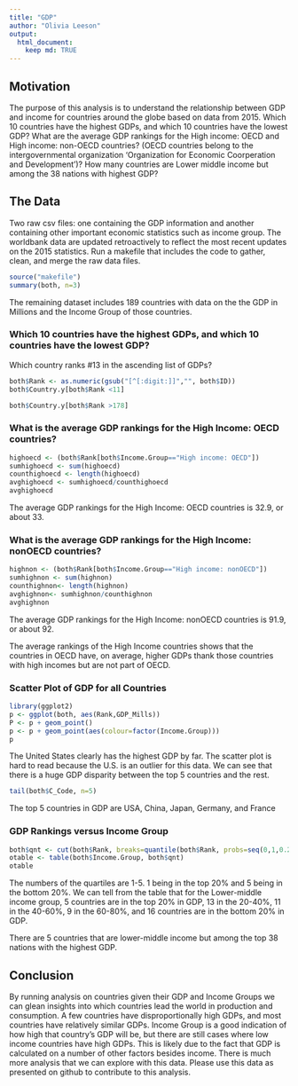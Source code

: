 ```yaml
---
title: "GDP"
author: "Olivia Leeson"
output: 
  html_document:
    keep md: TRUE
---
```


## Motivation
The purpose of this analysis is to understand the relationship between GDP and income for countries around the globe based on data from 2015. 
Which 10 countries have the highest GDPs, and which 10 countries have the lowest GDP?
What are the average GDP rankings for the High income: OECD and High income: non-OECD countries? (OECD countries belong to the intergovernmental organization 'Organization for Economic Coorperation and Development')?
How many countries are Lower middle income but among the 38 nations with highest
GDP?  

## The Data
Two raw csv files: one containing the GDP information and another containing other important economic statistics such as income group. The worldbank data are updated retroactively to reflect the most recent updates on the 2015 statistics. Run a makefile that includes the code to gather, clean, and merge the raw data files.
```r
source("makefile")
summary(both, n=3)
```
The remaining dataset includes 189 countries with data on the the GDP in Millions and the Income Group of those countries.  


### Which 10 countries have the highest GDPs, and which 10 countries have the lowest GDP?
Which country ranks #13 in the ascending list of GDPs?
```r
both$Rank <- as.numeric(gsub("[^[:digit:]]","", both$ID))
both$Country.y[both$Rank <11]
```

```r
both$Country.y[both$Rank >178]
```

### What is the average GDP rankings for the High Income: OECD countries?
```r
highoecd <- (both$Rank[both$Income.Group=="High income: OECD"])
sumhighoecd <- sum(highoecd)
counthighoecd <- length(highoecd)
avghighoecd <- sumhighoecd/counthighoecd
avghighoecd
```
The average GDP rankings for the High Income: OECD countries is 32.9, or about 33.   

### What is the average GDP rankings for the High Income: nonOECD countries?
```r
highnon <- (both$Rank[both$Income.Group=="High income: nonOECD"])
sumhighnon <- sum(highnon)
counthighnon<- length(highnon)
avghighnon<- sumhighnon/counthighnon
avghighnon
```
The average GDP rankings for the High Income: nonOECD countries is 91.9, or about 92.  

The average rankings of the High Income countries shows that the countries in OECD have, on average, higher GDPs thank those countries with high incomes but are not part of OECD.

### Scatter Plot of GDP for all Countries
```r
library(ggplot2)
p <- ggplot(both, aes(Rank,GDP_Mills))
P <- p + geom_point()
p <- p + geom_point(aes(colour=factor(Income.Group)))
p
```
  
The United States clearly has the highest GDP by far. The scatter plot is hard to read because the U.S. is an outlier for this data. We can see that there is a huge GDP disparity between the top 5 countries and the rest. 
```r
tail(both$C_Code, n=5)
```
The top 5 countries in GDP are USA, China, Japan, Germany, and France


### GDP Rankings versus Income Group
```r
both$qnt <- cut(both$Rank, breaks=quantile(both$Rank, probs=seq(0,1,0.2)), labels=1:5, include.lowest=TRUE)
otable <- table(both$Income.Group, both$qnt)
otable
```
The numbers of the quartiles are 1-5. 
1 being in the top 20% and 5 being in the bottom 20%. 
We can tell from the table that for the Lower-middle income group, 5 countries are in the top 20% in GDP, 13 in the 20-40%, 11 in the 40-60%, 9 in the 60-80%, and 16 countries are in the bottom 20% in GDP. 

There are 5 countries that are lower-middle income but among the top 38 nations with the highest GDP. 



## Conclusion
By running analysis on countries given their GDP and Income Groups we can glean insights into which countries lead the world in production and consumption. A few countries have disproportionally high GDPs, and most countries have relatively similar GDPs. Income Group is a good indication of how high that country's GDP will be, but there are still cases where low income countries have high GDPs. This is likely due to the fact that GDP is calculated on a number of other factors besides income. There is much more analysis that we can explore with this data. Please use this data as presented on github to contribute to this analysis. 